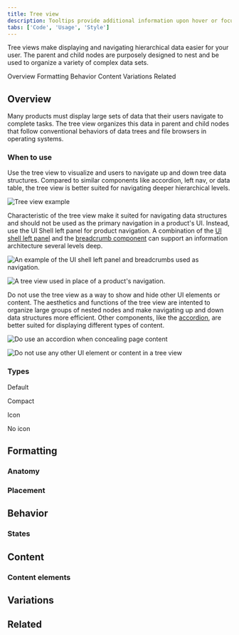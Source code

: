 ```yaml
---
title: Tree view
description: Tooltips provide additional information upon hover or focus. The information should be contextual, useful, and nonessential information.
tabs: ['Code', 'Usage', 'Style']
---
```


<PageDescription>

Tree views make displaying and navigating hierarchical data easier for your user. The parent and child nodes are purposely designed to nest and be used to organize a variety of complex data sets.

</PageDescription>

<AnchorLinks>

<AnchorLink>Overview</AnchorLink>
<AnchorLink>Formatting</AnchorLink>
<AnchorLink>Behavior</AnchorLink>
<AnchorLink>Content</AnchorLink>
<AnchorLink>Variations</AnchorLink>
<AnchorLink>Related</AnchorLink>

</AnchorLinks>

## Overview

Many products must display large sets of data that their users navigate to complete tasks. The tree view organizes this data in parent and child nodes that follow conventional behaviors of data trees and file browsers in operating systems.

### When to use

Use the tree view to visualize and users to navigate up and down tree data structures. Compared to similar components like accordion, left nav, or data table, the tree view is better suited for navigating deeper hierarchical levels.

<Row>
<Column colLg={8}>

![Tree view example](images/tree_view.png)

</Column>
</Row>

Characteristic of the tree view make it suited for navigating data structures and should not be used as the primary navigation in a product's UI. Instead, use the UI Shell left panel for product navigation. A combination of the [UI shell left panel](/components/UI-shell-left-panel/code) and the [breadcrumb component](/components/breadcrumb/code) can support an information architecture several levels deep.

<DoDontRow>
<DoDont
type="do" colLg={6}
caption="Do use the UI shell left panel and breadcrumbs for product navigation.">

![An example of the UI shell left panel and breadcrumbs used as navigation.](/images/tree_navigation_do.png)

</DoDont>
<DoDont colLg={6}
type="dont"
caption="Do not use the tree view as the product's main navigation.">

![A tree view used in place of a product's navigation.](/images/tree_navigation_dont.png)

</DoDont>
</DoDontRow>

Do not use the tree view as a way to show and hide other UI elements or content. The aesthetics and functions of the tree view are intented to organize large groups of nested nodes and make navigating up and down data structures more efficient. Other components, like the [accordion](/components/accordion/code), are better suited for displaying different types of content.

<DoDontRow>
<DoDont colLg={6}
type="do"
caption="Do place content in the accordion component.">

![Do use an accordion when concealing page content](/images/tree_content_do.png)

</DoDont>
<DoDont colLg={6}
type="dont"
caption="Do not place any element that is not a tree node in the tree view.">

![Do not use any other UI element or content in a tree view](/images/tree_content_dont.png)

</DoDont>
</DoDontRow>

### Types

Default

Compact

Icon

No icon

## Formatting

### Anatomy

### Placement

## Behavior

### States

## Content

### Content elements

## Variations

## Related

